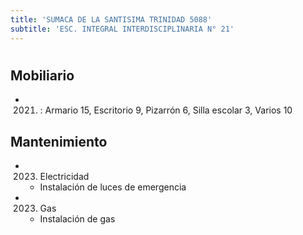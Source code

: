 ```yaml
---
title: 'SUMACA DE LA SANTISIMA TRINIDAD 5088'
subtitle: 'ESC. INTEGRAL INTERDISCIPLINARIA N° 21'
---
```


#


## Mobiliario

*  (2021) : Armario 15, Escritorio 9, Pizarrón 6, Silla escolar 3, Varios 10 





## Mantenimiento

*  (2023) Electricidad 
    + Instalación de luces de emergencia

*  (2023) Gas 
    + Instalación de gas



